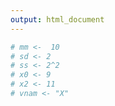 ```yaml
---
output: html_document
---
```


```r
# mm <-  10
# sd <- 2
# ss <- 2^2
# x0 <- 9
# x2 <- 11
# vnam <- "X"

```
\begin{eqnarray*}
P(`r vnam`> `r x0`) &=& 1- P(`r vnam`\leq `r x0`)\\
              &=& 1- P\left( \frac {`r vnam` - \mu_{`r vnam`}}{\sigma_{`r vnam`}} \leq \frac {`r x0` - (`r mm`)}{\sqrt{`r ss`}}\right)  \\
              &=& 1- P\left(  Z \leq `r (x0 - mm)/sqrt(ss)`\right) \\
              &=& 1- \Phi(`r (x0 - mm)/sqrt(ss)`)\\
              &=& `r 1-pnorm((x0 - mm)/sqrt(ss))`
\end{eqnarray*}
